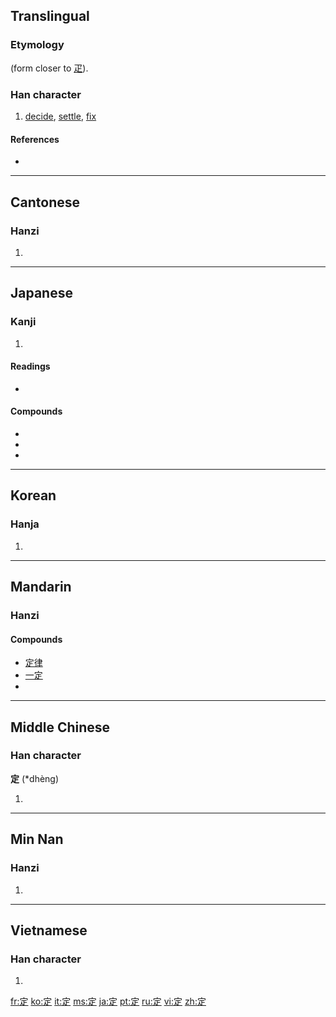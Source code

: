 ==Translingual==
{{stroke order|strokes=8}}
{{stroke order|type=animate}}
===Etymology===
{{Han compound|宀|正|ls=ic}} (form closer to [[疋]]).

===Han character===
{{Han char|rn=40|rad=宀|as=05|sn=8|four=3080<sub>1</sub>|canj=十一卜人 (JMYO)|ids=⿱宀⿱一龰}}

# [[decide]], [[settle]], [[fix]]

====References====
* {{Han ref|kx=0283.180|dkj=07109|dj=0559.020|hdz=20918.020|uh=5B9A|ud=23450|bh=A977|bd=43383}}

----

==Cantonese==

===Hanzi===
{{yue-hanzi|jyut=|y=ding6}}

# {{defn|Cantonese|sort=宀05}}

----

==Japanese==

===Kanji===
{{ja-kanji|grade=3|rs=宀05}}

# {{defn|Japanese|sort=宀05}}

====Readings====
* {{ja-readings|on=[[てい]] (tei), [[じょう]] (jō)|kun=[[さだめる]] (sadameru), [[さだまる]] (sadamaru), [[さだめ]] (sadame)}}

====Compounds====
* {{term|定冠詞|tr=[[ていかんし]], [[teikanshi]]|lang=ja}}
* {{term|設定||setup, creation, settings|tr=[[せってい]], [[settei]]|lang=ja}}
* {{term|勘定||bill, check|tr=[[かんじょう]], [[kanjō]]|lang=ja}}

----

==Korean==

===Hanja===
{{ko-hanja|hangeul=정|rv=jeong|mr=chŏng}}

# {{defn|Korean|sort=宀05}}

----

==Mandarin==

===Hanzi===
{{cmn-hanzi|pin=[[dìng]] ([[ding4]])|wg=ting<sup>4</sup>}}

====Compounds====
* [[定律]]
* [[一定]]
* {{defn|Mandarin|sort=宀05}}

----

==Middle Chinese==

===Han character===
'''定''' (*dhèng)<!--asterisk indicates that this is a reconstructed pronunciation-->

# {{defn|Middle Chinese|sort=宀05}}

----

==Min Nan==

===Hanzi===
{{nan-hanzi|poj=tēng, tiāⁿ}}

# {{defn|Min Nan}}

----

==Vietnamese==

===Han character===
{{vi-hantu|[[định]]|rs=宀05}}

# {{defn|Vietnamese|sort=宀05}}

[[fr:定]]
[[ko:定]]
[[it:定]]
[[ms:定]]
[[ja:定]]
[[pt:定]]
[[ru:定]]
[[vi:定]]
[[zh:定]]